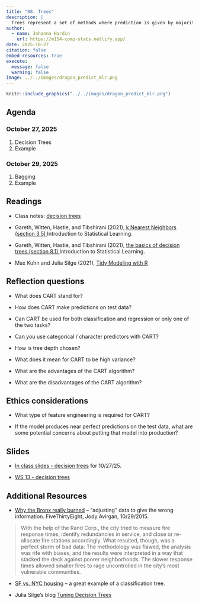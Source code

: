 ```yaml
---
title: "08. Trees"
description: |
  Trees represent a set of methods where prediction is given by majority vote or average outcome based on a partition of the predictor space.
author:
  - name: Johanna Hardin
    url: https://m154-comp-stats.netlify.app/  
date: 2025-10-27
citation: false
embed-resources: true
execute: 
  message: false
  warning: false
image: ../../images/dragon_predict_mlr.png
---
```


```r
knitr::include_graphics("../../images/dragon_predict_mlr.png")
```


## Agenda <i class="fas fa-calendar-alt" target="_blank"></i>


### October 27, 2025

1. Decision Trees
2. Example

### October 29, 2025

1. Bagging
2. Example

## Readings <i class="fas fa-book-open"></i> 



* Class notes: <a href = "http://st47s.com/Math154/Notes/class.html#cart" target= "_blank">decision trees</a>

* Gareth, Witten, Hastie, and Tibshirani (2021), <a href = "https://web.stanford.edu/~hastie/ISLR2/ISLRv2_website.pdf" target = "_blank">k Nearest Neighbors (section 3.5) </a> Introduction to Statistical Learning.

* Gareth, Witten, Hastie, and Tibshirani (2021), <a href = "https://web.stanford.edu/~hastie/ISLR2/ISLRv2_website.pdf" target = "_blank">the basics of decision trees (section 8.1) </a> Introduction to Statistical Learning.


* Max Kuhn and Julia Silge (2021), <a href = "https://www.tmwr.org/" target = "_blank">Tidy Modeling with R</a>

## Reflection questions <i class="fas fa-lightbulb"></i>

* What does CART stand for?

* How does CART make predictions on test data?

* Can CART be used for both classification and regression or only one of the two tasks?

* Can you use categorical / character predictors with CART?

* How is tree depth chosen?

* What does it mean for CART to be high variance? 

* What are the advantages of the CART algorithm?

* What are the disadvantages of the CART algorithm?

## Ethics considerations <i class="fas fa-balance-scale"></i> 

* What type of feature engineering is required for CART?

* If the model produces near perfect predictions on the test data, what are some potential concerns about putting that model into production?


## Slides <i class="fas fa-desktop"></i> 



* <a href = "https://m154-comp-stats.netlify.app/slides/2025-10-27-cart" target = "_blank">In class slides - decision trees</a> for 10/27/25.

* <a href = "https://m154-comp-stats.netlify.app/handout/ws13_m154_f25_cart.pdf" target = "_blank">WS 13 - decision trees</a>


## Additional Resources <i class="fas fa-laptop"></i> 


* <a href = "http://fivethirtyeight.com/datalab/why-the-bronx-really-burned/" target = "_blank">Why the Bronx really burned</a> -- "adjusting" data to give the wrong information.  FiveThirtyEight, Jody Avirgan, 10/29/2015.

> With the help of the Rand Corp., the city tried to measure fire response times, identify redundancies in service, and close or re-allocate fire stations accordingly. What resulted, though, was a perfect storm of bad data: The methodology was flawed, the analysis was rife with biases, and the results were interpreted in a way that stacked the deck against poorer neighborhoods. The slower response times allowed smaller fires to rage uncontrolled in the city’s most vulnerable communities.

* <a href = "http://www.r2d3.us/visual-intro-to-machine-learning-part-1/" target = "_blank">SF vs. NYC housing</a> -- a great example of a classification tree.

* Julia Silge's blog <a href = "https://juliasilge.com/blog/scooby-doo/" target="_blank">Tuning Decision Trees</a>